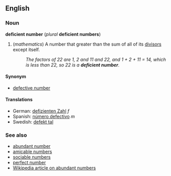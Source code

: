 ==English==
===Noun===
'''deficient number''' (''plural'' '''deficient numbers''')

#(''mathematics'') A number that greater than the sum of all of its [[divisor]]s except itself.
#:''The factors of 22 are 1, 2 and 11 and 22, and 1 + 2 + 11 = 14, which is less than 22, so 22 is a '''deficient number'''.''

====Synonym====
*[[defective number]]

====Translations====
*German: [[defizienten Zahl]] ''f''
*Spanish: [[número defectivo]] ''m''
*Swedish: [[defekt tal]]

===See also===
*[[abundant number]]
*[[amicable numbers]]
*[[sociable numbers]]
*[[perfect number]]
*[[en:Abundant_number|Wikipedia article on abundant numbers]]